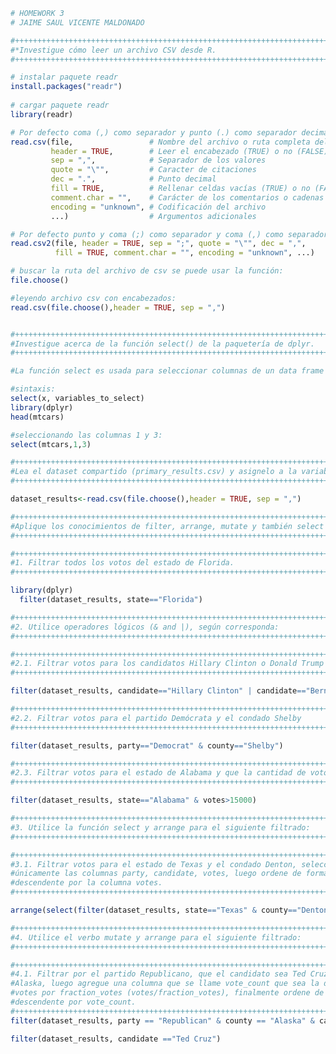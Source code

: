 ```r
# HOMEWORK 3
# JAIME SAUL VICENTE MALDONADO

#++++++++++++++++++++++++++++++++++++++++++++++++++++++++++++++++++++++++++++++++++++++++++++++++++++++++++
#*Investigue cómo leer un archivo CSV desde R.
#++++++++++++++++++++++++++++++++++++++++++++++++++++++++++++++++++++++++++++++++++++++++++++++++++++++++++

# instalar paquete readr
install.packages("readr")
 
# cargar paquete readr
library(readr)

# Por defecto coma (,) como separador y punto (.) como separador decimal
read.csv(file,                 # Nombre del archivo o ruta completa del archivo
         header = TRUE,        # Leer el encabezado (TRUE) o no (FALSE)
         sep = ",",            # Separador de los valores
         quote = "\"",         # Caracter de citaciones
         dec = ".",            # Punto decimal
         fill = TRUE,          # Rellenar celdas vacías (TRUE) o no (FALSE)
         comment.char = "",    # Carácter de los comentarios o cadenas vacías
         encoding = "unknown", # Codificación del archivo
         ...)                  # Argumentos adicionales

# Por defecto punto y coma (;) como separador y coma (,) como separador decimal
read.csv2(file, header = TRUE, sep = ";", quote = "\"", dec = ",",
          fill = TRUE, comment.char = "", encoding = "unknown", ...)

# buscar la ruta del archivo de csv se puede usar la función:
file.choose()

#leyendo archivo csv con encabezados:
read.csv(file.choose(),header = TRUE, sep = ",")


#++++++++++++++++++++++++++++++++++++++++++++++++++++++++++++++++++++++++++++++++++++++++++++++++++++++++++
#Investigue acerca de la función select() de la paquetería de dplyr.
#++++++++++++++++++++++++++++++++++++++++++++++++++++++++++++++++++++++++++++++++++++++++++++++++++++++++++

#La función select es usada para seleccionar columnas de un data frame que se desee extraer. 

#sintaxis:
select(x, variables_to_select)
library(dplyr)
head(mtcars)

```

```r
#seleccionando las columnas 1 y 3:
select(mtcars,1,3)

```
```r
#++++++++++++++++++++++++++++++++++++++++++++++++++++++++++++++++++++++++++++++++++++++++++++++++++++++++++
#Lea el dataset compartido (primary_results.csv) y asignelo a la variable dataset_results.
#++++++++++++++++++++++++++++++++++++++++++++++++++++++++++++++++++++++++++++++++++++++++++++++++++++++++++

dataset_results<-read.csv(file.choose(),header = TRUE, sep = ",")
```
```r
#++++++++++++++++++++++++++++++++++++++++++++++++++++++++++++++++++++++++++++++++++++++++++++++++++++++++++
#Aplique los conocimientos de filter, arrange, mutate y también select para desarrollar los siguientes ejercicios:
#++++++++++++++++++++++++++++++++++++++++++++++++++++++++++++++++++++++++++++++++++++++++++++++++++++++++++

#++++++++++++++++++++++++++++++++++++++++++++++++++++++++++++++++++++++++++++++++++++++++++++++++++++++++++
#1. Filtrar todos los votos del estado de Florida.
#++++++++++++++++++++++++++++++++++++++++++++++++++++++++++++++++++++++++++++++++++++++++++++++++++++++++++

library(dplyr)
  filter(dataset_results, state=="Florida")

```

```r
#++++++++++++++++++++++++++++++++++++++++++++++++++++++++++++++++++++++++++++++++++++++++++++++++++++++++++
#2. Utilice operadores lógicos (& and |), según corresponda:
#++++++++++++++++++++++++++++++++++++++++++++++++++++++++++++++++++++++++++++++++++++++++++++++++++++++++++

#+++++++++++++++++++++++++++++++++++++++++++++++++++++++++++++++++++++++++++++++
#2.1. Filtrar votos para los candidatos Hillary Clinton o Donald Trump
#+++++++++++++++++++++++++++++++++++++++++++++++++++++++++++++++++++++++++++++++

filter(dataset_results, candidate=="Hillary Clinton" | candidate=="Bernie Sanders")

```
```r

#+++++++++++++++++++++++++++++++++++++++++++++++++++++++++++++++++++++++++++++++
#2.2. Filtrar votos para el partido Demócrata y el condado Shelby
#+++++++++++++++++++++++++++++++++++++++++++++++++++++++++++++++++++++++++++++++

filter(dataset_results, party=="Democrat" & county=="Shelby")

```
```r

#+++++++++++++++++++++++++++++++++++++++++++++++++++++++++++++++++++++++++++++++
#2.3. Filtrar votos para el estado de Alabama y que la cantidad de votos sea mayor a 15000.
#+++++++++++++++++++++++++++++++++++++++++++++++++++++++++++++++++++++++++++++++

filter(dataset_results, state=="Alabama" & votes>15000)
```
```r
#++++++++++++++++++++++++++++++++++++++++++++++++++++++++++++++++++++++++++++++++++++++++++++++++++++++++++
#3. Utilice la función select y arrange para el siguiente filtrado:
#++++++++++++++++++++++++++++++++++++++++++++++++++++++++++++++++++++++++++++++++++++++++++++++++++++++++++

#+++++++++++++++++++++++++++++++++++++++++++++++++++++++++++++++++++++++++++++++
#3.1. Filtrar votos para el estado de Texas y el condado Denton, seleccionando 
#únicamente las columnas party, candidate, votes, luego ordene de forma
#descendente por la columna votes.
#+++++++++++++++++++++++++++++++++++++++++++++++++++++++++++++++++++++++++++++++

arrange(select(filter(dataset_results, state=="Texas" & county=="Denton"),5,6,7),desc(votes))
```
```r
#++++++++++++++++++++++++++++++++++++++++++++++++++++++++++++++++++++++++++++++++++++++++++++++++++++++++++
#4. Utilice el verbo mutate y arrange para el siguiente filtrado:
#++++++++++++++++++++++++++++++++++++++++++++++++++++++++++++++++++++++++++++++++++++++++++++++++++++++++++

#+++++++++++++++++++++++++++++++++++++++++++++++++++++++++++++++++++++++++++++++
#4.1. Filtrar por el partido Republicano, que el candidato sea Ted Cruz en el estado de
#Alaska, luego agregue una columna que se llame vote_count que sea la división de
#votes por fraction_votes (votes/fraction_votes), finalmente ordene de forma
#descendente por vote_count.
#+++++++++++++++++++++++++++++++++++++++++++++++++++++++++++++++++++++++++++++++
filter(dataset_results, party == "Republican" & county == "Alaska" & candidate =="Ted Cruz")

filter(dataset_results, candidate =="Ted Cruz")

```

